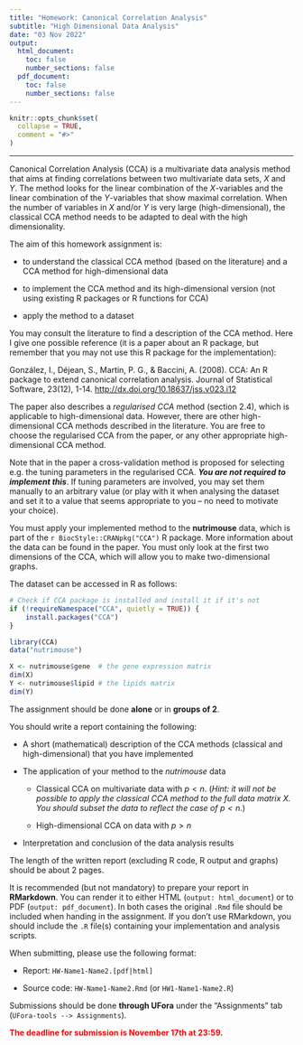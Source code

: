 ```yaml
---
title: "Homework: Canonical Correlation Analysis"
subtitle: "High Dimensional Data Analysis"
date: "03 Nov 2022"
output:
  html_document:
    toc: false
    number_sections: false
  pdf_document:
    toc: false
    number_sections: false
---
```


```r
knitr::opts_chunk$set(
  collapse = TRUE,
  comment = "#>"
)
```

***

Canonical Correlation Analysis (CCA) is a multivariate data analysis method that aims at finding
correlations between two multivariate data sets, $X$ and $Y$. The method looks for the linear
combination of the $X$-variables and the linear combination of the $Y$-variables that show maximal
correlation. When the number of variables in $X$ and/or $Y$ is very large (high-dimensional), the
classical CCA method needs to be adapted to deal with the high dimensionality.

The aim of this homework assignment is:

* to understand the classical CCA method (based on the literature) and a CCA method for
  high-dimensional data

* to implement the CCA method and its high-dimensional version (not using existing R packages or R
  functions for CCA)

* apply the method to a dataset

You may consult the literature to find a description of the CCA method. Here I give one possible
reference (it is a paper about an R package, but remember that you may not use this R package for
the implementation):

González, I., Déjean, S., Martin, P. G., & Baccini, A. (2008). CCA: An R package to extend canonical
correlation analysis. Journal of Statistical Software, 23(12), 1-14.
<http://dx.doi.org/10.18637/jss.v023.i12>

The paper also describes a *regularised CCA* method (section 2.4), which is applicable to
high-dimensional data. However, there are other high-dimensional CCA methods described in the
literature. You are free to choose the regularised CCA from the paper, or any other appropriate
high-dimensional CCA method.

Note that in the paper a cross-validation method is proposed for selecting e.g. the tuning
parameters in the regularised CCA. __*You are not required to implement this*__. If tuning
parameters are involved, you may set them manually to an arbitrary value (or play with it when
analysing the dataset and set it to a value that seems appropriate to you -- no need to motivate
your choice).

You must apply your implemented method to the **nutrimouse** data, which is part of the
`r BiocStyle::CRANpkg("CCA")` R package. More information about the data can be found in the paper.
You must only look at the first two dimensions of the CCA, which will allow you to make
two-dimensional graphs.

The dataset can be accessed in R as follows:

```r
# Check if CCA package is installed and install it if it's not
if (!requireNamespace("CCA", quietly = TRUE)) {
    install.packages("CCA")
}

library(CCA)
data("nutrimouse")

X <- nutrimouse$gene  # the gene expression matrix
dim(X)
Y <- nutrimouse$lipid # the lipids matrix
dim(Y)
```

The assignment should be done __alone__ or in __groups of 2__.

You should write a report containing the following:

* A short (mathematical) description of the CCA methods (classical and high-dimensional) that you
  have implemented

* The application of your method to the *nutrimouse* data

  - Classical CCA on multivariate data with $p < n$. (*Hint: it will not be possible to apply the
    classical CCA method to the full data matrix $X$. You should subset the data to reflect the case
    of $p < n$*.)

  - High-dimensional CCA on data with $p > n$

* Interpretation and conclusion of the data analysis results

The length of the written report (excluding R code, R output and graphs) should be about 2 pages.

It is recommended (but not mandatory) to prepare your report in __RMarkdown__. You can render it to
either HTML (`output: html_document`) or to PDF (`output: pdf_document`). In both cases the original
`.Rmd` file should be included when handing in the assignment. If you don't use RMarkdown, you
should include the `.R` file(s) containing your implementation and analysis scripts.

When submitting, please use the following format:

* Report: `HW-Name1-Name2.[pdf|html]`

* Source code: `HW-Name1-Name2.Rmd` (or `HW1-Name1-Name2.R`)

Submissions should be done __through UFora__ under the
"Assignments" tab (`UFora-tools --> Assignments`).

<span style="color:red">__The deadline for submission is November 17th at 23:59.__</span>
